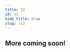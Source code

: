 ```yaml
---
title: S3
id: s3
hide_title: true
slug: /s3
---
```



<DocPageHeader
  title="S3"
  subtitle="Neosync is an open-source, developer-first product that allows you to create anonymized, secure test data that you can sync across all of your environments for high quality local, stage and CI testing."
/>

## More coming soon!
